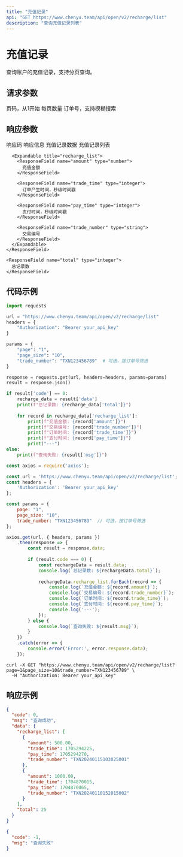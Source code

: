 ```yaml
---
title: "充值记录"
api: "GET https://www.chenyu.team/api/open/v2/recharge/list"
description: "查询充值记录列表"
---
```


# 充值记录

查询账户的充值记录，支持分页查询。

## 请求参数

<ParamField query="page" type="string" optional>
  页码，从1开始
</ParamField>

<ParamField query="page_size" type="string" optional>
  每页数量
</ParamField>

<ParamField query="trade_number" type="string" optional>
  订单号，支持模糊搜索
</ParamField>

## 响应参数

<ResponseField name="code" type="integer">
  响应码
</ResponseField>

<ResponseField name="msg" type="string">
  响应信息
</ResponseField>

<ResponseField name="data" type="object">
  充值记录数据
  
  <Expandable title="data">
    <ResponseField name="recharge_list" type="array">
      充值记录列表
      
      <Expandable title="recharge_list">
        <ResponseField name="amount" type="number">
          充值金额
        </ResponseField>

        <ResponseField name="trade_time" type="integer">
          订单产生时间，秒级时间戳
        </ResponseField>

        <ResponseField name="pay_time" type="integer">
          支付时间，秒级时间戳
        </ResponseField>

        <ResponseField name="trade_number" type="string">
          交易编号
        </ResponseField>
      </Expandable>
    </ResponseField>
    
    <ResponseField name="total" type="integer">
      总记录数
    </ResponseField>
  </Expandable>
</ResponseField>

## 代码示例

<CodeGroup>

```python Python
import requests

url = "https://www.chenyu.team/api/open/v2/recharge/list"
headers = {
    "Authorization": "Bearer your_api_key"
}

params = {
    "page": "1",
    "page_size": "10",
    "trade_number": "TXN123456789"  # 可选，按订单号筛选
}

response = requests.get(url, headers=headers, params=params)
result = response.json()

if result['code'] == 0:
    recharge_data = result['data']
    print(f"总记录数: {recharge_data['total']}")
    
    for record in recharge_data['recharge_list']:
        print(f"充值金额: {record['amount']}")
        print(f"交易编号: {record['trade_number']}")
        print(f"订单时间: {record['trade_time']}")
        print(f"支付时间: {record['pay_time']}")
        print("---")
else:
    print(f"查询失败: {result['msg']}")
```

```javascript JavaScript
const axios = require('axios');

const url = 'https://www.chenyu.team/api/open/v2/recharge/list';
const headers = {
    'Authorization': 'Bearer your_api_key'
};

const params = {
    page: "1",
    page_size: "10",
    trade_number: "TXN123456789"  // 可选，按订单号筛选
};

axios.get(url, { headers, params })
    .then(response => {
        const result = response.data;
        
        if (result.code === 0) {
            const rechargeData = result.data;
            console.log(`总记录数: ${rechargeData.total}`);
            
            rechargeData.recharge_list.forEach(record => {
                console.log(`充值金额: ${record.amount}`);
                console.log(`交易编号: ${record.trade_number}`);
                console.log(`订单时间: ${record.trade_time}`);
                console.log(`支付时间: ${record.pay_time}`);
                console.log('---');
            });
        } else {
            console.log(`查询失败: ${result.msg}`);
        }
    })
    .catch(error => {
        console.error('Error:', error.response.data);
    });
```

```curl cURL
curl -X GET "https://www.chenyu.team/api/open/v2/recharge/list?page=1&page_size=10&trade_number=TXN123456789" \
  -H "Authorization: Bearer your_api_key"
```

</CodeGroup>

## 响应示例

<CodeGroup>

```json 成功响应
{
  "code": 0,
  "msg": "查询成功",
  "data": {
    "recharge_list": [
      {
        "amount": 500.00,
        "trade_time": 1705294225,
        "pay_time": 1705294270,
        "trade_number": "TXN20240115103025001"
      },
      {
        "amount": 1000.00,
        "trade_time": 1704870015,
        "pay_time": 1704870065,
        "trade_number": "TXN20240110152015002"
      }
    ],
    "total": 25
  }
}
```

```json 失败响应
{
  "code": -1,
  "msg": "查询失败"
}
```

</CodeGroup>